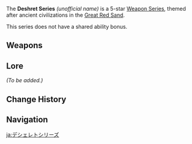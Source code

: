 {{Weapon Series Infobox
|quality  = 5
|region  = Sumeru
|lore    = [[Tulaytullah]] and [[Deshret]]
}}
The '''Deshret Series''' ''(unofficial name)'' is a 5-star [[Weapon Series]], themed after ancient civilizations in the [[Great Red Sand]].

This series does not have a shared ability bonus.

==Weapons==
{{Weapons by Category Table|type=Deshret Series}}

==Lore==
''(To be added.)''

==Change History==
{{Change History|3.1}}

==Navigation==
{{Weapon Series Navbox}}

[[ja:デシェレトシリーズ]]